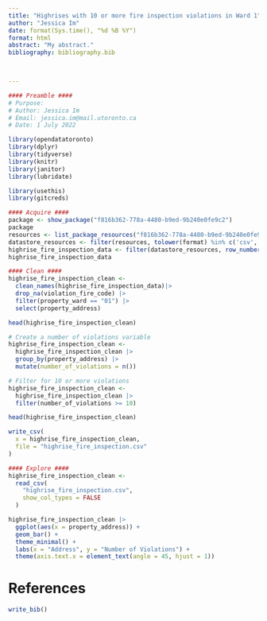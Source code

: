 ```yaml
---
title: "Highrises with 10 or more fire inspection violations in Ward 1"
author: "Jessica Im"
date: format(Sys.time(), "%d %B %Y")
format: html
abstract: "My abstract."
bibliography: bibliography.bib


  
---
```


```r

#### Preamble ####
# Purpose:
# Author: Jessica Im
# Email: jessica.im@mail.utoronto.ca
# Date: 1 July 2022

```

```r

library(opendatatoronto)
library(dplyr)
library(tidyverse)
library(knitr)
library(janitor)
library(lubridate)


```

```r
library(usethis)
library(gitcreds)
```


```r
	
#### Acquire ####
package <- show_package("f816b362-778a-4480-b9ed-9b240e0fe9c2")
package
resources <- list_package_resources("f816b362-778a-4480-b9ed-9b240e0fe9c2")
datastore_resources <- filter(resources, tolower(format) %in% c('csv', 'geojson'))
highrise_fire_inspection_data <- filter(datastore_resources, row_number()==1) %>% get_resource()
highrise_fire_inspection_data

```


```r

#### Clean ####
highrise_fire_inspection_clean <-
  clean_names(highrise_fire_inspection_data)|>
  drop_na(violation_fire_code) |>
  filter(property_ward == "01") |>
  select(property_address)

head(highrise_fire_inspection_clean)

# Create a number of violations variable
highrise_fire_inspection_clean <-
  highrise_fire_inspection_clean |>
  group_by(property_address) |>
  mutate(number_of_violations = n())

# Filter for 10 or more violations
highrise_fire_inspection_clean <-
  highrise_fire_inspection_clean |>
  filter(number_of_violations >= 10)

head(highrise_fire_inspection_clean)

write_csv(
  x = highrise_fire_inspection_clean,
  file = "highrise_fire_inspection.csv"
)

```


```r

#### Explore ####
highrise_fire_inspection_clean <-
  read_csv(
    "highrise_fire_inspection.csv",
    show_col_types = FALSE
  )

highrise_fire_inspection_clean |>
  ggplot(aes(x = property_address)) +
  geom_bar() +
  theme_minimal() +
  labs(x = "Address", y = "Number of Violations") +
  theme(axis.text.x = element_text(angle = 45, hjust = 1)) 

```

# References
```r
write_bib()
```

